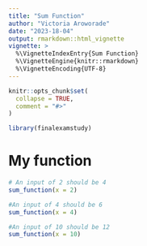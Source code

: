 ```yaml
---
title: "Sum Function"
author: "Victoria Aroworade"
date: "2023-18-04"
output: rmarkdown::html_vignette
vignette: >
  %\VignetteIndexEntry{Sum Function}
  %\VignetteEngine{knitr::rmarkdown}
  %\VignetteEncoding{UTF-8}
---
```


```r
knitr::opts_chunk$set(
  collapse = TRUE,
  comment = "#>"
)
```

```r
library(finalexamstudy)
```

<!-- WARNING - This vignette is generated by {fusen} from /dev/flat_sum_function.Rmd: do not edit by hand -->

<!--
 You need to run the 'description' chunk in the '0-dev_history.Rmd' file before continuing your code there.
-->


# My function

```r

# An input of 2 should be 4 
sum_function(x = 2)

#An input of 4 should be 6
sum_function(x = 4)

#An input of 10 should be 12
sum_function(x = 10)

```

